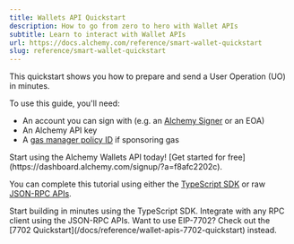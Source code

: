 ```yaml
---
title: Wallets API Quickstart
description: How to go from zero to hero with Wallet APIs
subtitle: Learn to interact with Wallet APIs
url: https://docs.alchemy.com/reference/smart-wallet-quickstart
slug: reference/smart-wallet-quickstart
---
```


This quickstart shows you how to prepare and send a User Operation (UO) in minutes.

To use this guide, you'll need:

- An account you can sign with (e.g. an [Alchemy Signer](/docs/wallets/signer/what-is-a-signer#alchemy-signer) or an EOA)
- An Alchemy API key
- A [gas manager policy ID](/docs/wallets/react/sponsor-gas) if sponsoring gas

<Tip title="Don't have an API key?" icon="star">
  Start using the Alchemy Wallets API today! [Get started for
  free](https://dashboard.alchemy.com/signup/?a=f8afc2202c).
</Tip>

You can complete this tutorial using either the [TypeScript SDK](/docs/reference/smart-wallet-quickstart/sdk) or raw [JSON-RPC APIs](/docs/reference/smart-wallet-quickstart/api).

<CardGroup cols={2}>
  <Card
    title="Using SDK"
    href="/docs/reference/smart-wallet-quickstart/sdk"
    icon="code"
  >
    Start building in minutes using the TypeScript SDK.
  </Card>
  <Card
    title="Using JSON-RPC API"
    href="/docs/reference/smart-wallet-quickstart/api"
    icon="network-wired"
  >
    Integrate with any RPC client using the JSON-RPC APIs.
  </Card>
</CardGroup>

<Tip title="EIP-7702" icon="file-contract">
  Want to use EIP-7702? Check out the [7702
  Quickstart](/docs/reference/wallet-apis-7702-quickstart) instead.
</Tip>
